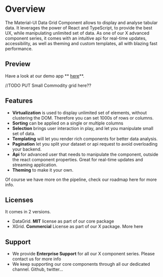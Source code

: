 
<Meta title="1. Docs/0. Overview" component={XGrid} />

# Overview


The Material-UI Data Grid Component allows to display and analyse tabular data. It leverages the power of React and TypeScript, to provide the best UX, while manipulating unlimited set of data.
As one of our X advanced component series, it comes with an intuitive api for real-time updates, accessibility, as well as theming and custom templates, all with blazing fast performance.

## Preview
Have a look at our demo app ** [here](https://muix-preview.netlify.app/#/grid)**.

//TODO PUT Small Commodity grid here??

## Features
- **Virtualization** is used to display unlimited set of elements, without clustering the DOM. Therefore you can set 1000s of rows or columns.
- **Sorting** can be applied on a single or multiple columns
- **Selection** brings user interaction in play, and let you manipulate small set of data.
- **Templating** will let you render rich components for better data analysis.
- **Pagination** let you split your dataset or api request to avoid overloading your backend.
- **Api** for advanced user that needs to manipulate the component, outside the react component properties. Great for real-time updates and streaming application.
- **Theming** to make it your own.

Of course we have more on the pipeline, check our roadmap here for more info.

## Licenses

It comes in 2 versions.
- DataGrid. **MIT** license as part of our core package
- XGrid. **Commercial** License as part of our X package. More here

## Support
- We provide **Enterprise Support** for all our X component series. Please contact us for more info
- We keep supporting our core components through all our dedicated channel. Github, twitter...

